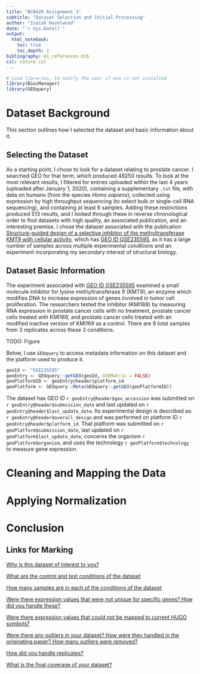 ```yaml
---
title: "BCB420 Assignment 1"
subtitle: "Dataset Selection and Initial Processing"
author: "Isaiah Hazelwood"
date: "`r Sys.Date()`"
output: 
  html_notebook:
    toc: true
    toc_depth: 2
bibliography: A1_references.bib
csl: nature.csl
---
```


```r
# Load libraries, to notify the user if one is not installed
library(BiocManager)
library(GEOquery)
```

# Dataset Background
This section outlines how I selected the dataset and basic information about it.

## Selecting the Dataset
As a starting point, I chose to look for a dataset relating to prostate cancer. I searched GEO for that term, which produced 49250 results. To look at the most relevant results, I filtered for entries uploaded within the last 4 years (uploaded after January 1, 2020), containing a supplementary `.txt` file, with data on humans (from the species *Homo sapiens*), collected using expression by high throughput sequencing (to select bulk or single-cell RNA sequencing), and containing at least 6 samples. Adding these restrictions produced 513 results, and I looked through these in reverse chronological order to find datasets with high quality, an associated publication, and an interesting premise. I chose the dataset associated with the publication [Structure-guided design of a selective inhibitor of the methyltransferase KMT9 with cellular activity](https://www.ncbi.nlm.nih.gov/pubmed/38167811), which has [GEO ID GSE235595](https://www.ncbi.nlm.nih.gov/geo/query/acc.cgi?acc=GSE235595), as it has a large number of samples across multiple experimental conditions and an experiment incorporating my secondary interest of structural biology.

## Dataset Basic Information

The experiment associated with [GEO ID GSE235595](https://www.ncbi.nlm.nih.gov/geo/query/acc.cgi?acc=GSE235595) examined a small molecule inhibitor for lysine methyltransferase 9 (KMT9), an enzyme which modifies DNA to increase expression of genes involved in tumor cell proliferation. The researchers tested the inhibitor (KMI169) by measuring RNA expression in prostate cancer cells with no treatment, prostate cancer cells treated with KMI169, and prostate cancer cells treated with an modified inactive version of KMI169 as a control. There are 9 total samples from 3 replicates across these 3 conditions. 

TODO: Figure

Below, I use `GEOquery` to access metadata information on this dataset and the platform used to produce it.

```r
geoId <- "GSE235595"
geoEntry <- GEOquery::getGEO(geoId, GSEMatrix = FALSE)
geoPlatformID <- geoEntry@header$platform_id
geoPlatform <- GEOquery::Meta(GEOquery::getGEO(geoPlatformID))
```

The dataset has GEO ID `r geoEntry@header$geo_accession` was submitted on `r geoEntry@header$submission_date` and last updated on `r geoEntry@header$last_update_date`. Its experimental design is described as:
`r geoEntry@header$overall_design` and was performed on platform ID `r geoEntry@header$platform_id`. That platform was submitted on `r geoPlatform$submission_date`, last updated on `r geoPlatform$last_update_date`, concerns the organism `r geoPlatform$organism`, and uses the technology `r geoPlatform$technology` to measure gene expression.


# Cleaning and Mapping the Data


# Applying Normalization


# Conclusion


## Links for Marking
[Why is this dataset of interest to you?](#selecting-the-dataset)

[What are the control and test conditions of the dataset](#dataset-basic-information)

[How many samples are in each of the conditions of the dataset](#dataset-basic-information)

[Were there expression values that were not unique for specific genes? How did you handle these?](#to-do)

[Were there expression values that could not be mapped to current HUGO symbols?](#to-do)

[Were there any outliers in your dataset? How were they handled in the originating paper? How many outliers were removed?](#to-do)

[How did you handle replicates?](#to-do)

[What is the final coverage of your dataset?](#to-do)
